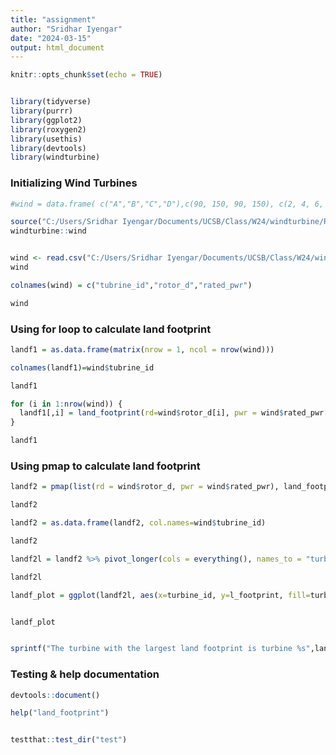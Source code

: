 ```yaml
---
title: "assignment"
author: "Sridhar Iyengar"
date: "2024-03-15"
output: html_document
---
```


```r
knitr::opts_chunk$set(echo = TRUE)


library(tidyverse)
library(purrr)
library(ggplot2)
library(roxygen2)
library(usethis)
library(devtools)
library(windturbine)

```



### Initializing Wind Turbines
```r
#wind = data.frame( c("A","B","C","D"),c(90, 150, 90, 150), c(2, 4, 6, 8))

source("C:/Users/Sridhar Iyengar/Documents/UCSB/Class/W24/windturbine/R/land_footprint.R")
windturbine::wind


wind <- read.csv("C:/Users/Sridhar Iyengar/Documents/UCSB/Class/W24/windturbine/wind.csv")
wind

colnames(wind) = c("tubrine_id","rotor_d","rated_pwr")

wind
```



### Using for loop to calculate land footprint
```r
landf1 = as.data.frame(matrix(nrow = 1, ncol = nrow(wind)))

colnames(landf1)=wind$tubrine_id

landf1

for (i in 1:nrow(wind)) {
  landf1[,i] = land_footprint(rd=wind$rotor_d[i], pwr = wind$rated_pwr[i])
}

landf1
```
### Using pmap to calculate land footprint
```r

landf2 = pmap(list(rd = wind$rotor_d, pwr = wind$rated_pwr), land_footprint)

landf2

landf2 = as.data.frame(landf2, col.names=wind$tubrine_id)

landf2

landf2l = landf2 %>% pivot_longer(cols = everything(), names_to = "turbine_id", values_to = "l_footprint")

landf2l

landf_plot = ggplot(landf2l, aes(x=turbine_id, y=l_footprint, fill=turbine_id))+geom_col()+labs(x="Turbine ID", y="Land Footprint (m2/GWh)", fill ="Turbine ID")+ggtitle("Land Footprint by Turbine ID")


landf_plot


sprintf("The turbine with the largest land footprint is turbine %s",landf2l$turbine_id[2])

```


### Testing & help documentation
```r

devtools::document()

help("land_footprint")


testthat::test_dir("test")

```

